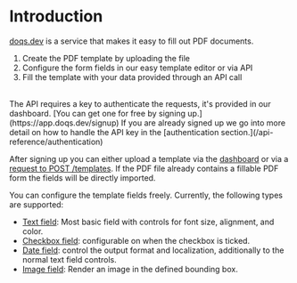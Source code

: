 # Introduction

[doqs.dev](https://doqs.dev) is a service that makes it easy to fill out PDF documents.

1. Create the PDF template by uploading the file
2. Configure the form fields in our easy template editor or via API
3. Fill the template with your data provided through an API call

<br/>
The API requires a key to authenticate the requests, it's provided in our dashboard. [You can get one for free by signing up.](https://app.doqs.dev/signup)
If you are already signed up we go into more detail on how to handle the API key in the [authentication section.](/api-reference/authentication)

After signing up you can either upload a template via the [dashboard](https://app.doqs.dev) or via a [request to POST /templates](/api-reference/create-template).
If the PDF file already contains a fillable PDF form the fields will be directly imported.

You can configure the template fields freely. Currently, the following types are supported:

* [Text field](/fields/text): Most basic field with controls for font size, alignment, and color.
* [Checkbox field](/fields/checkbox): configurable on when the checkbox is ticked.
* [Date field](/fields/date): control the output format and localization, additionally to the normal text field controls.
* [Image field](/fields/image): Render an image in the defined bounding box.
